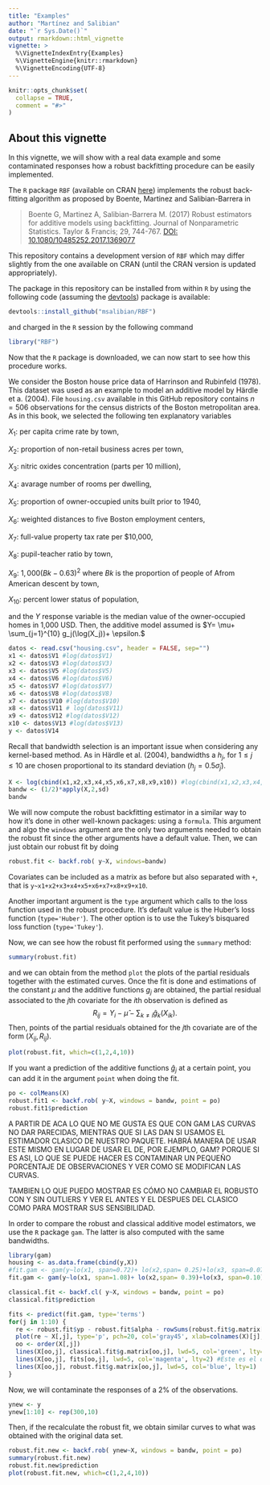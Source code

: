 ```yaml
---
title: "Examples"
author: "Martínez and Salibian"
date: "`r Sys.Date()`"
output: rmarkdown::html_vignette
vignette: >
  %\VignetteIndexEntry{Examples}
  %\VignetteEngine{knitr::rmarkdown}
  %\VignetteEncoding{UTF-8}
---
```


```r
knitr::opts_chunk$set(
  collapse = TRUE,
  comment = "#>"
)
```
## About this vignette

In this vignette, we will show with a real data example and some contaminated responses how a robust backfitting procedure can be easily implemented.

The `R` package `RBF` (available on CRAN [here](https://cran.r-project.org/package=RBF)) 
implements the robust back-fitting algorithm as proposed by
Boente, Martinez and Salibian-Barrera  in 

> Boente G, Martinez A, Salibian-Barrera M. (2017) Robust estimators for 
> additive models using backfitting. Journal of Nonparametric Statistics. Taylor 
> & Francis; 29, 744-767.
> [DOI: 10.1080/10485252.2017.1369077](https://doi.org/10.1080/10485252.2017.1369077)

This repository contains a development version of `RBF`
which may differ slightly from the one available on CRAN
(until the CRAN version is updated appropriately). 

The package in this repository can be installed from within `R` by using the following code (assuming the [devtools](https://cran.r-project.org/package=devtools)) package is available:
```R
devtools::install_github("msalibian/RBF")
```
and charged in the `R` session by the following command
```r
library("RBF")
```
Now that the `R` package is downloaded, we can now start to see how this procedure works.

We consider the Boston house price data of Harrinson and Rubinfeld (1978). This dataset was used as an example to model an additive model by Härdle et a. (2004). File `housing.csv` available in this GitHub repository contains $n=506$ observations for the census districts of the Boston metropolitan area. As in this book, we selected the following ten explanatory variables

$X_1$: per capita crime rate by town,

$X_2$: proportion of non-retail business acres per town,

$X_3$: nitric oxides concentration (parts per 10 million),

$X_4$: avarage number of rooms per dwelling,

$X_5$: proportion of owner-occupied units built prior to 1940,

$X_6$: weighted distances to five Boston employment centers,

$X_7$: full-value property tax rate per $10,000,

$X_8$: pupil-teacher ratio by town,

$X_9$: $1,000(Bk-0.63)^2$ where $Bk$ is the proportion of people of Afrom American descent by town,

$X_{10}$: percent lower status of population,

and the $Y$ response variable is the median value of the owner-occupied homes in 1,000 USD. Then, the additive model assumed is
$Y= \mu+ \sum_{j=1}^{10} g_j(\log(X_j))+ \epsilon.$


```r
datos <- read.csv("housing.csv", header = FALSE, sep="")
x1 <- datos$V1 #log(datos$V1)
x2 <- datos$V3 #log(datos$V3)
x3 <- datos$V5 #log(datos$V5)
x4 <- datos$V6 #log(datos$V6)
x5 <- datos$V7 #log(datos$V7)
x6 <- datos$V8 #log(datos$V8)
x7 <- datos$V10 #log(datos$V10)
x8 <- datos$V11 # log(datos$V11)
x9 <- datos$V12 #log(datos$V12)
x10 <- datos$V13 #log(datos$V13)
y <- datos$V14
```

Recall that bandwidth selection is an important issue when considering any kernel-based method. As in Härdle et al. (2004), bandwidths a $h_j$, for $1 \leq j \leq 10$ are chosen proportional to its standard deviation ($h_j=0.5 \hat{\sigma}_j$).
```r
X <- log(cbind(x1,x2,x3,x4,x5,x6,x7,x8,x9,x10)) #log(cbind(x1,x2,x3,x4,x5,x6,x7,x8,x9,x10))
bandw <- (1/2)*apply(X,2,sd) 
bandw
```

We will now compute the robust backfitting estimator in a similar way to how it's done in other well-known packages: using a `formula`. This argument and algo the `windows` argument are the only two arguments needed to obtain the robust fit since the other arguments have a default value. Then, we can just obtain our robust fit by doing
```r
robust.fit <- backf.rob( y~X, windows=bandw)
```
Covariates can be included as a matrix as before but also separated with `+`, that is `y~x1+x2+x3+x4+x5+x6+x7+x8+x9+x10`.

Another important argument is the `type` argument which calls to the loss function used in the robust procedure. It's default value is the Huber's loss function (`type='Huber'`). The other option is to use the Tukey's bisquared loss function (`type='Tukey'`).

Now, we can see how the robust fit performed using the `summary` method:
```r
summary(robust.fit)
```
and we can obtain from the method `plot` the plots of the partial residuals together with the estimated curves. Once the fit is done and estimations of the constant $\mu$ and the additive functions $g_j$ are obtained, the partial residual associated to the  $j$th covariate for the $i$th observation is defined as $$R_{ij}=Y_i-\hat{\mu}-\sum_{k\neq i}\hat{g}_k(X_{ik}).$$ Then, points of the partial residuals obtained for the $j$th covariate are of the form $(X_{ij},R_{ij})$.
```r
plot(robust.fit, which=c(1,2,4,10))
```


If you want a prediction of the additive functions $\hat{g}_j$ at a certain point, you can add it in the argument `point` when doing the fit.
```r
po <- colMeans(X)
robust.fit1 <- backf.rob( y~X, windows = bandw, point = po)
robust.fit1$prediction
```

A PARTIR DE ACA LO QUE NO ME GUSTA ES QUE CON GAM LAS CURVAS NO DAR PARECIDAS, MIENTRAS QUE SI LAS DAN SI USAMOS EL ESTIMADOR CLASICO DE NUESTRO PAQUETE. HABRÁ MANERA DE USAR ESTE MISMO EN LUGAR DE USAR EL DE, POR EJEMPLO, GAM? PORQUE SI ES ASI, LO QUE SE PUEDE HACER ES CONTAMINAR UN PEQUEÑO PORCENTAJE DE OBSERVACIONES Y VER COMO SE MODIFICAN LAS CURVAS.

TAMBIEN LO QUE PUEDO MOSTRAR ES CÓMO NO CAMBIAR EL ROBUSTO CON Y SIN OUTLIERS Y VER EL ANTES Y EL DESPUES DEL CLASICO COMO PARA MOSTRAR SUS SENSIBILIDAD.

In order to compare the robust and classical additive model estimators, we use the `R` package `gam`. The latter is also computed with the same bandwidths.

```r
library(gam)
housing <- as.data.frame(cbind(y,X))
#fit.gam <- gam(y~lo(x1, span=0.72)+ lo(x2,span= 0.25)+lo(x3, span=0.07)+lo(x4, span=0.04)+lo(x5, span=0.20)+lo(x6, span=0.18)+lo(x7, span=0.13)+lo(x8, span=0.04)+lo(x9, span=0.26)+lo(x10, span=0.20), data = housing)
fit.gam <- gam(y~lo(x1, span=1.08)+ lo(x2,span= 0.39)+lo(x3, span=0.10)+lo(x4, span=0.06)+lo(x5, span=0.31)+lo(x6, span=0.27)+lo(x7, span=0.20)+lo(x8, span=0.06)+lo(x9, span=0.39)+lo(x10, span=0.30), data = housing)

classical.fit <- backf.cl( y~X, windows = bandw, point = po)
classical.fit$prediction
```

```r
fits <- predict(fit.gam, type='terms')
for(j in 1:10) {
  re <- robust.fit$yp - robust.fit$alpha - rowSums(robust.fit$g.matrix[,-j])
  plot(re ~ X[,j], type='p', pch=20, col='gray45', xlab=colnames(X)[j], ylab='')
  oo <- order(X[,j])
  lines(X[oo,j], classical.fit$g.matrix[oo,j], lwd=5, col='green', lty=2)
  lines(X[oo,j], fits[oo,j], lwd=5, col='magenta', lty=2) #Este es el de gam
  lines(X[oo,j], robust.fit$g.matrix[oo,j], lwd=5, col='blue', lty=1)
}
```

Now, we will contaminate the responses of a 2% of the observations.

```r
ynew <- y
ynew[1:10] <- rep(300,10)
```
Then, if the recalculate the robust fit, we obtain similar curves to what was obtained with the original data set.
```r
robust.fit.new <- backf.rob( ynew~X, windows = bandw, point = po)
summary(robust.fit.new)
robust.fit.new$prediction
plot(robust.fit.new, which=c(1,2,4,10))
```